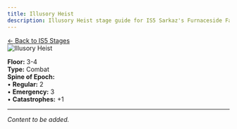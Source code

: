 ```yaml
---
title: Illusory Heist
description: Illusory Heist stage guide for IS5 Sarkaz's Furnaceside Fables
---
```


<div class="back-button-container">
  <a href="/is5-sarkaz/stages/" class="back-button">
    <span class="back-arrow">←</span>
    <span class="back-text">Back to IS5 Stages</span>
  </a>
</div>


<img src="/stages/is5/illusory-heist.png" alt="Illusory Heist" />

**Floor:** 3-4  
**Type:** Combat  
**Spine of Epoch:**<br />
• **Regular:** 2<br />
• **Emergency:** 3<br />
• **Catastrophes:** +1

---


*Content to be added.*
